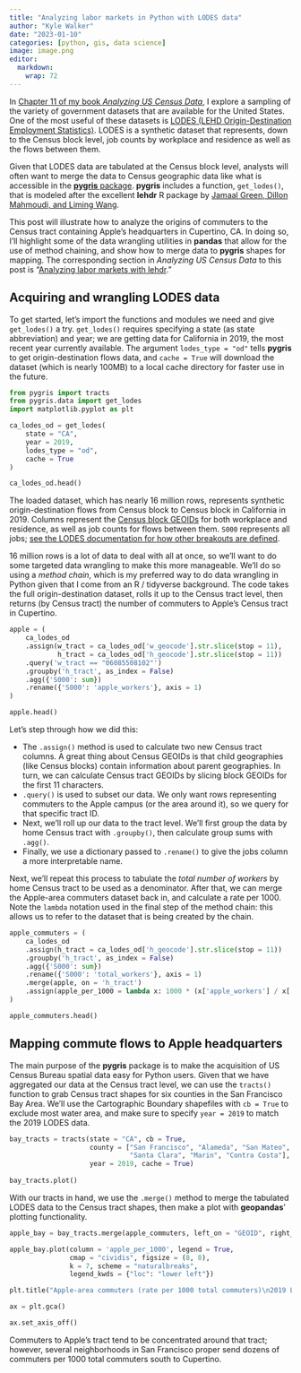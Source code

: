 ```yaml
---
title: "Analyzing labor markets in Python with LODES data"
author: "Kyle Walker"
date: "2023-01-10"
categories: [python, gis, data science]
image: image.png
editor: 
  markdown: 
    wrap: 72
---
```


In [Chapter 11 of my book *Analyzing US Census
Data*](https://walker-data.com/census-r/other-census-and-government-data-resources.html),
I explore a sampling of the variety of government datasets that are
available for the United States. One of the most useful of these
datasets is [LODES (LEHD Origin-Destination Employment
Statistics)](https://lehd.ces.census.gov/data/). LODES is a synthetic
dataset that represents, down to the Census block level, job counts by
workplace and residence as well as the flows between them.

Given that LODES data are tabulated at the Census block level, analysts
will often want to merge the data to Census geographic data like what is
accessible in the [**pygris** package](https://walker-data.com/pygris/).
**pygris** includes a function, `get_lodes()`, that is modeled after the
excellent **lehdr** R package by [Jamaal Green, Dillon Mahmoudi, and
Liming Wang](https://github.com/jamgreen/lehdr).

This post will illustrate how to analyze the origins of commuters to the
Census tract containing Apple's headquarters in Cupertino, CA. In doing
so, I'll highlight some of the data wrangling utilities in **pandas**
that allow for the use of method chaining, and show how to merge data to
**pygris** shapes for mapping. The corresponding section in *Analyzing
US Census Data* to this post is "[Analyzing labor markets with
lehdr](https://walker-data.com/census-r/other-census-and-government-data-resources.html#analyzing-labor-markets-with-lehdr)."

## Acquiring and wrangling LODES data

To get started, let's import the functions and modules we need and give
`get_lodes()` a try. `get_lodes()` requires specifying a state (as state
abbreviation) and year; we are getting data for California in 2019, the
most recent year currently available. The argument `lodes_type = "od"`
tells **pygris** to get origin-destination flows data, and
`cache = True` will download the dataset (which is nearly 100MB) to a
local cache directory for faster use in the future.

```python
from pygris import tracts 
from pygris.data import get_lodes
import matplotlib.pyplot as plt

ca_lodes_od = get_lodes(
    state = "CA",
    year = 2019,
    lodes_type = "od",
    cache = True
)

ca_lodes_od.head()
```

The loaded dataset, which has nearly 16 million rows, represents
synthetic origin-destination flows from Census block to Census block in
California in 2019. Columns represent the [Census block
GEOIDs](https://walker-data.com/census-r/an-introduction-to-tidycensus.html#understanding-geoids)
for both workplace and residence, as well as job counts for flows
between them. `S000` represents all jobs; [see the LODES documentation
for how other breakouts are
defined](https://lehd.ces.census.gov/data/lodes/LODES7/LODESTechDoc7.5.pdf).

16 million rows is a lot of data to deal with all at once, so we'll want
to do some targeted data wrangling to make this more manageable. We'll
do so using a *method chain*, which is my preferred way to do data
wrangling in Python given that I come from an R / tidyverse background.
The code takes the full origin-destination dataset, rolls it up to the
Census tract level, then returns (by Census tract) the number of
commuters to Apple's Census tract in Cupertino.

```python
apple = (
    ca_lodes_od
    .assign(w_tract = ca_lodes_od['w_geocode'].str.slice(stop = 11),
            h_tract = ca_lodes_od['h_geocode'].str.slice(stop = 11))
    .query('w_tract == "06085508102"')
    .groupby('h_tract', as_index = False)
    .agg({'S000': sum})
    .rename({'S000': 'apple_workers'}, axis = 1)
)

apple.head()

```

Let's step through how we did this:

-   The `.assign()` method is used to calculate two new Census tract
    columns. A great thing about Census GEOIDs is that child geographies
    (like Census blocks) contain information about parent geographies.
    In turn, we can calculate Census tract GEOIDs by slicing block
    GEOIDs for the first 11 characters.\
-   `.query()` is used to subset our data. We only want rows
    representing commuters to the Apple campus (or the area around it),
    so we query for that specific tract ID.
-   Next, we'll roll up our data to the tract level. We'll first group
    the data by home Census tract with `.groupby()`, then calculate
    group sums with `.agg()`.\
-   Finally, we use a dictionary passed to `.rename()` to give the jobs
    column a more interpretable name.

Next, we'll repeat this process to tabulate the *total number of
workers* by home Census tract to be used as a denominator. After that,
we can merge the Apple-area commuters dataset back in, and calculate a
rate per 1000. Note the `lambda` notation used in the final step of the
method chain: this allows us to refer to the dataset that is being
created by the chain.

```python
apple_commuters = (
    ca_lodes_od
    .assign(h_tract = ca_lodes_od['h_geocode'].str.slice(stop = 11))
    .groupby('h_tract', as_index = False)
    .agg({'S000': sum})
    .rename({'S000': 'total_workers'}, axis = 1)
    .merge(apple, on = 'h_tract')
    .assign(apple_per_1000 = lambda x: 1000 * (x['apple_workers'] / x['total_workers']))
)

apple_commuters.head()
```

## Mapping commute flows to Apple headquarters

The main purpose of the **pygris** package is to make the acquisition of
US Census Bureau spatial data easy for Python users. Given that we have
aggregated our data at the Census tract level, we can use the `tracts()`
function to grab Census tract shapes for six counties in the San
Francisco Bay Area. We'll use the Cartographic Boundary shapefiles with
`cb = True` to exclude most water area, and make sure to specify
`year = 2019` to match the 2019 LODES data.

```python
bay_tracts = tracts(state = "CA", cb = True,
                    county = ["San Francisco", "Alameda", "San Mateo",
                              "Santa Clara", "Marin", "Contra Costa"], 
                    year = 2019, cache = True)
                    
bay_tracts.plot()
```

With our tracts in hand, we use the `.merge()` method to merge the
tabulated LODES data to the Census tract shapes, then make a plot with
**geopandas**' plotting functionality.

```python
apple_bay = bay_tracts.merge(apple_commuters, left_on = "GEOID", right_on = "h_tract")

apple_bay.plot(column = 'apple_per_1000', legend = True, 
               cmap = "cividis", figsize = (8, 8), 
               k = 7, scheme = "naturalbreaks",
               legend_kwds = {"loc": "lower left"})

plt.title("Apple-area commuters (rate per 1000 total commuters)\n2019 LODES data, Bay Area Census tracts", fontsize = 12)

ax = plt.gca()

ax.set_axis_off()
```

Commuters to Apple's tract tend to be concentrated around that tract;
however, several neighborhoods in San Francisco proper send dozens of
commuters per 1000 total commuters south to Cupertino.
